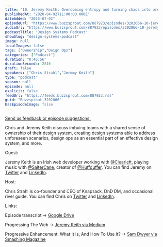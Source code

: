 ```yaml
---
title: "10. Jeremy Keith: Overcoming entropy and turning chaos into order"
publishedAt: "2020-04-02T11:00:00.000Z"
dateAdded: "2025-07-02"
episodeUrl: "https://www.buzzsprout.com/887923/episodes/3202066-10-jeremy-keith-overcoming-entropy-and-turning-chaos-into-order.mp3"
audioUrl: "https://www.buzzsprout.com/887923/episodes/3202066-10-jeremy-keith-overcoming-entropy-and-turning-chaos-into-order.mp3"
podcastTitle: "Design Systems Podcast"
showSlug: "design-systems-podcast"
image: null
localImages: false
tags: ["Ownership","Deign Ops"]
categories: ["Podcast"]
duration: "0:46:56"
durationSeconds: 2816
draft: false
speakers: ["Chris Strahl","Jeremy Keith"]
type: "podcast"
season: null
episode: null
explicit: false
feedUrl: "https://feeds.buzzsprout.com/887923.rss"
guid: "Buzzsprout-3202066"
hasEpisodeImage: false
---
```

[Send us feedback or episode suggestions.](https://www.buzzsprout.com/twilio/text_messages/887923/open_sms)

Chris and Jeremy Keith discuss imbuing teams with a shared sense of ownership of their design system, creating design systems able to address unforeseen scenarios, design ops as an essential part of an effective design system, and more.  
  
Guest:  
  
Jeremy Keith is an Irish web developer working with [@Clearleft](https://twitter.com/Clearleft), playing music with [@SalterCane](https://twitter.com/SalterCane), creator of [@Huffduffer](https://twitter.com/Huffduffer). You can find Jeremy on [Twitter](https://twitter.com/adactio) and [LinkedIn](https://www.linkedin.com/in/adactio/).  
  
Host:  
  
Chris Strahl is co-founder and CEO of Knapsack, DnD DM, and occasional river guide. You can find Chris on [Twitter](https://twitter.com/chrisstrahl) and [LinkedIn](https://www.linkedin.com/in/chrisstrahl/).  
  
Links:  
  
Episode transcript → [Google Drive](https://drive.google.com/open?id=1RcR7UBAbksD5ykcp88f6h9pmAOuq4A4dQh0n3icolow)  
  
Progressing The Web → [Jeremy Keith via Medium](https://medium.com/@adactio/progressing-the-web-9ab55f63f9fa)  
  
Progressive Enhancement: What It Is, And How To Use It? → [Sam Dwyer via Smashing Magazine](https://www.smashingmagazine.com/2009/04/progressive-enhancement-what-it-is-and-how-to-use-it/)
